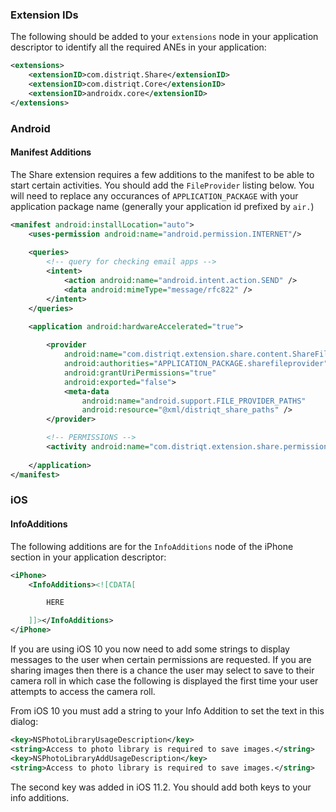 
### Extension IDs

The following should be added to your `extensions` node in your application descriptor to identify all the required ANEs in your application:

```xml
<extensions>
    <extensionID>com.distriqt.Share</extensionID>
    <extensionID>com.distriqt.Core</extensionID>
    <extensionID>androidx.core</extensionID>
</extensions>
```



### Android

#### Manifest Additions

The Share extension requires a few additions to the manifest to be able to start certain activities. 
You should add the `FileProvider` listing below. 
You will need to replace any occurances of `APPLICATION_PACKAGE` with your application package name 
(generally your application id prefixed by `air.`)

```xml
<manifest android:installLocation="auto">
	<uses-permission android:name="android.permission.INTERNET"/>
	
	<queries>
		<!-- query for checking email apps -->
		<intent>
			<action android:name="android.intent.action.SEND" />
			<data android:mimeType="message/rfc822" />
		</intent>
	</queries>

	<application android:hardwareAccelerated="true">
		
		<provider
			android:name="com.distriqt.extension.share.content.ShareFileProvider"
			android:authorities="APPLICATION_PACKAGE.sharefileprovider"
			android:grantUriPermissions="true"
			android:exported="false">
			<meta-data
				android:name="android.support.FILE_PROVIDER_PATHS"
				android:resource="@xml/distriqt_share_paths" />
		</provider>

		<!-- PERMISSIONS -->
		<activity android:name="com.distriqt.extension.share.permissions.AuthorisationActivity" android:theme="@android:style/Theme.Translucent.NoTitleBar" android:exported="false" />
		
	</application>
</manifest>
```


### iOS

#### InfoAdditions

The following additions are for the `InfoAdditions` node of the iPhone section in your application descriptor:

```xml
<iPhone>
	<InfoAdditions><![CDATA[

		HERE

	]]></InfoAdditions>
</iPhone>
```


If you are using iOS 10 you now need to add some strings to display messages to the user 
when certain permissions are requested. If you are sharing images then there is a chance 
the user may select to save to their camera roll in which case the following is displayed 
the first time your user attempts to access the camera roll.

From iOS 10 you must add a string to your Info Addition to set the text in this dialog:

```xml
<key>NSPhotoLibraryUsageDescription</key>
<string>Access to photo library is required to save images.</string>
<key>NSPhotoLibraryAddUsageDescription</key>
<string>Access to photo library is required to save images.</string>
```

The second key was added in iOS 11.2. You should add both keys to your info additions.




